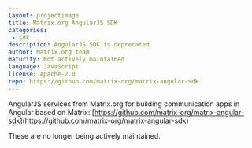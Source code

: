 ```yaml
---
layout: projectimage
title: Matrix.org AngularJS SDK
categories: 
 - sdk
description: AngularJS SDK is deprecated.
author: Matrix.org team
maturity: Not actively maintained
language: JavaScript
license: Apache-2.0
repo: https://github.com/matrix-org/matrix-angular-sdk
---
```


AngularJS services from Matrix.org for building communication apps in Angular based on Matrix: [https://github.com/matrix-org/matrix-angular-sdk](https://github.com/matrix-org/matrix-angular-sdk)

These are no longer being actively maintained.


